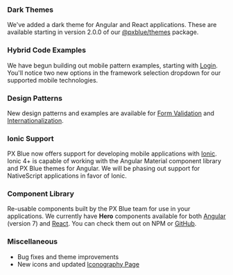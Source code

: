 ### Dark Themes

We've added a dark theme for Angular and React applications. These are available starting in version 2.0.0 of our [@pxblue/themes](https://www.npmjs.com/package/@pxblue/themes) package.

### Hybrid Code Examples

We have begun building out mobile pattern examples, starting with [Login](/patterns/login). You'll notice two new options in the framework selection dropdown for our supported mobile technologies.

### Design Patterns

New design patterns and examples are available for [Form Validation](/patterns/forms) and [Internationalization](/patterns/internationalization).

### Ionic Support

PX Blue now offers support for developing mobile applications with [Ionic](/development/frameworks-mobile/ionic). Ionic 4+ is capable of working with the Angular Material component library and PX Blue themes for Angular. We will be phasing out support for NativeScript applications in favor of Ionic.

### Component Library

Re-usable components built by the PX Blue team for use in your applications. We currently have **Hero** components available for both [Angular](https://www.npmjs.com/package/@pxblue/angular-components) (version 7) and [React](https://www.npmjs.com/package/@pxblue/react-components). You can check them out on NPM or [GitHub](https://github.com/pxblue/component-library#readme).

### Miscellaneous

-   Bug fixes and theme improvements
-   New icons and updated [Iconography Page](/style/iconography)
